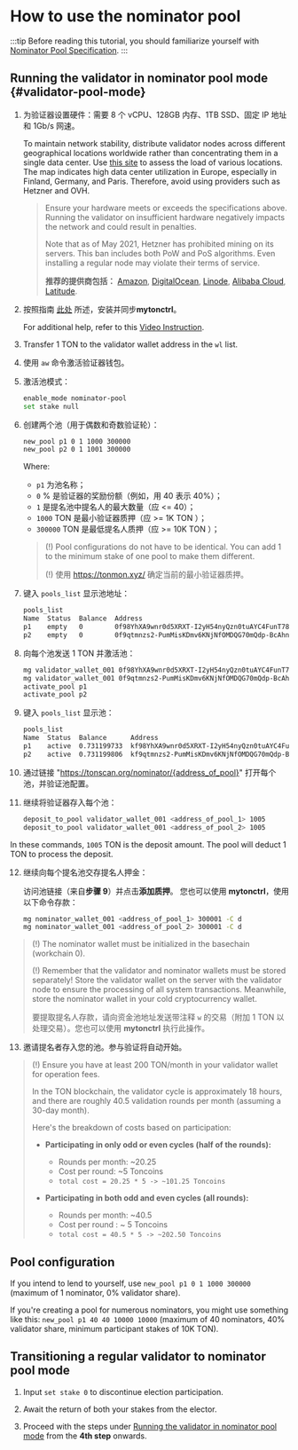 
# How to use the nominator pool

:::tip
Before reading this tutorial, you should familiarize yourself with [Nominator Pool Specification](/v3/documentation/smart-contracts/contracts-specs/nominator-pool).
:::

## Running the validator in nominator pool mode {#validator-pool-mode}

1. 为验证器设置硬件：需要 8 个 vCPU、128GB 内存、1TB SSD、固定 IP 地址和 1Gb/s 网速。

   To maintain network stability, distribute validator nodes across different geographical locations worldwide rather than concentrating them in a single data center. Use [this site](https://status.toncenter.com/) to assess the load of various locations. The map indicates high data center utilization in Europe, especially in Finland, Germany, and Paris. Therefore, avoid using providers such as Hetzner and OVH.

   > Ensure your hardware meets or exceeds the specifications above. Running the validator on insufficient hardware negatively impacts the network and could result in penalties.
   >
   > Note that as of May 2021, Hetzner has prohibited mining on its servers. This ban includes both PoW and PoS algorithms. Even installing a regular node may violate their terms of service.
   >
   > **推荐的提供商包括：** [Amazon](https://aws.amazon.com/), [DigitalOcean](https://www.digitalocean.com/), [Linode](https://www.linode.com/), [Alibaba Cloud](https://alibabacloud.com/), [Latitude](https://www.latitude.sh/).

2. 按照指南 [此处](/v3/guidelines/nodes/running-nodes/full-node#install-the-mytonctrl) 所述，安装并同步**mytonctrl**。

   For additional help, refer to this [Video Instruction](/v3/guidelines/nodes/running-nodes/full-node#run-a-node-video).

3. Transfer 1 TON to the validator wallet address in the `wl` list.

4. 使用 `aw` 命令激活验证器钱包。

5. 激活池模式：

   ```bash
   enable_mode nominator-pool
   set stake null
   ```

6. 创建两个池（用于偶数和奇数验证轮）：

   ```bash
   new_pool p1 0 1 1000 300000
   new_pool p2 0 1 1001 300000
   ```

   Where:

   - `p1` 为池名称；
   - `0` % 是验证器的奖励份额（例如，用 40 表示 40%）；
   - `1` 是提名池中提名人的最大数量（应 \<= 40）；
   - `1000`  TON 是最小验证器质押（应 >= 1K  TON ）；
   - `300000`  TON 是最低提名人质押（应 >= 10K  TON ）；

   > (!) Pool configurations do not have to be identical. You can add 1 to the minimum stake of one pool to make them different.
   >
   > (!) 使用 https://tonmon.xyz/ 确定当前的最小验证器质押。

7. 键入 `pools_list` 显示池地址：

   ```bash
   pools_list
   Name  Status  Balance  Address
   p1    empty   0        0f98YhXA9wnr0d5XRXT-I2yH54nyQzn0tuAYC4FunT780qIT
   p2    empty   0        0f9qtmnzs2-PumMisKDmv6KNjNfOMDQG70mQdp-BcAhnV5jL
   ```

8. 向每个池发送 1  TON 并激活池：

   ```bash
   mg validator_wallet_001 0f98YhXA9wnr0d5XRXT-I2yH54nyQzn0tuAYC4FunT780qIT 1
   mg validator_wallet_001 0f9qtmnzs2-PumMisKDmv6KNjNfOMDQG70mQdp-BcAhnV5jL 1
   activate_pool p1
   activate_pool p2
   ```

9. 键入 `pools_list` 显示池：

   ```bash
   pools_list
   Name  Status  Balance      Address
   p1    active  0.731199733  kf98YhXA9wnr0d5XRXT-I2yH54nyQzn0tuAYC4FunT780v_W
   p2    active  0.731199806  kf9qtmnzs2-PumMisKDmv6KNjNfOMDQG70mQdp-BcAhnV8UO
   ```

10. 通过链接 "https://tonscan.org/nominator/{address_of_pool}" 打开每个池，并验证池配置。

11. 继续将验证器存入每个池：

    ```bash
    deposit_to_pool validator_wallet_001 <address_of_pool_1> 1005
    deposit_to_pool validator_wallet_001 <address_of_pool_2> 1005
    ```

In these commands, `1005` TON is the deposit amount. The pool will deduct 1 TON to process the deposit.

12. 继续向每个提名池交存提名人押金：

    访问池链接（来自**步骤 9**）并点击**添加质押**。
    您也可以使用 **mytonctrl**，使用以下命令存款：

    ```bash
    mg nominator_wallet_001 <address_of_pool_1> 300001 -C d
    mg nominator_wallet_001 <address_of_pool_2> 300001 -C d
    ```

> (!) The nominator wallet must be initialized in the basechain (workchain 0).
>
> (!) Remember that the validator and nominator wallets must be stored separately! Store the validator wallet on the server with the validator node to ensure the processing of all system transactions. Meanwhile, store the nominator wallet in your cold cryptocurrency wallet.
>
> 要提取提名人存款，请向资金池地址发送带注释 `w` 的交易（附加 1  TON 以处理交易）。您也可以使用 **mytonctrl** 执行此操作。

13. 邀请提名者存入您的池。参与验证将自动开始。

> (!) Ensure you have at least 200 TON/month in your validator wallet for operation fees.
>
> In the TON blockchain, the validator cycle is approximately 18 hours, and there are roughly 40.5 validation rounds per month (assuming a 30-day month).
>
> Here's the breakdown of costs based on participation:
>
> - **Participating in only odd or even cycles (half of the rounds):**
>
>   - Rounds per month: ~20.25
>   - Cost per round: ~5 Toncoins
>   - `total cost = 20.25 * 5 -> ~101.25 Toncoins`
>
> - **Participating in both odd and even cycles (all rounds):**
>   - Rounds per month: ~40.5
>   - Cost per round : ~ 5 Toncoins
>   - `total cost = 40.5 * 5 -> ~202.50 Toncoins`

## Pool configuration

If you intend to lend to yourself, use `new_pool p1 0 1 1000 300000` (maximum of 1 nominator, 0% validator share).

If you're creating a pool for numerous nominators, you might use something like this: `new_pool p1 40 40 10000 10000` (maximum of 40 nominators, 40% validator share, minimum participant stakes of 10K TON).

## Transitioning a regular validator to nominator pool mode

1. Input `set stake 0` to discontinue election participation.

2. Await the return of both your stakes from the elector.

3. Proceed with the steps under [Running the validator in nominator pool mode](#validator-pool-mode) from the **4th step** onwards.
   <Feedback />
